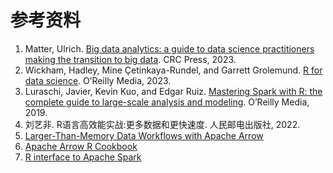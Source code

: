 # 参考资料 {.unnumbered}

(@) Matter, Ulrich. [Big data analytics: a guide to data science practitioners making the transition to big data](https://umatter.github.io/BigData/). CRC Press, 2023.
(@) Wickham, Hadley, Mine Çetinkaya-Rundel, and Garrett Grolemund. [R for data science](https://r4ds.hadley.nz/). O'Reilly Media, 2023.
(@) Luraschi, Javier, Kevin Kuo, and Edgar Ruiz. [Mastering Spark with R: the complete guide to large-scale analysis and modeling](https://therinspark.com/). O'Reilly Media, 2019.
(@) 刘艺非. R语言高效能实战:更多数据和更快速度. 人民邮电出版社, 2022.
(@) [Larger-Than-Memory Data Workflows with Apache Arrow](https://arrow-user2022.netlify.app/)
(@) [Apache Arrow R Cookbook](https://arrow.apache.org/cookbook/r/index.html)
(@) [R interface to Apache Spark](https://spark.posit.co/)
